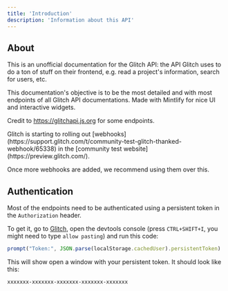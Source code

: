 ```yaml
---
title: 'Introduction'
description: 'Information about this API'
---
```


## About

This is an unofficial documentation for the Glitch API: the API Glitch uses to do a ton of stuff on their frontend, e.g. read a project's information, search for users, etc.

This documentation's objective is to be the most detailed and with most endpoints of all Glitch API documentations. Made with Mintlify for nice UI and interactive widgets.

Credit to https://glitchapi.js.org for some endpoints.

<Note>
Glitch is starting to rolling out [webhooks](https://support.glitch.com/t/community-test-glitch-thanked-webhook/65338) in the [community test website](https://preview.glitch.com/).

Once more webhooks are added, we recommend using them over this.
</Note>

## Authentication

Most of the endpoints need to be authenticated using a persistent token in the `Authorization` header.

To get it, go to [Glitch](https://glitch.com), open the devtools console (press `CTRL+SHIFT+I`, you might need to type `allow pasting`) and run this code:

```javascript
prompt("Token:", JSON.parse(localStorage.cachedUser).persistentToken)
```

This will show open a window with your persistent token. It should look like this:

```
xxxxxxx-xxxxxxx-xxxxxxx-xxxxxxx-xxxxxxx
```
